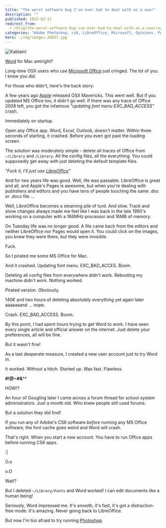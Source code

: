 ```yaml
---
title: "The worst software bug I've ever had to deal with as a user"
description: ""
published: 2015-02-12
redirect_from:
  - /blog/the-worst-software-bug-ive-ever-had-to-deal-with-as-a-user/swizec/6654
categories: "Adobe Photoshop, cs6, LibreOffice, Microsoft, Opinions, Personal, word"
hero: ./img/images-26837.jpg
---
```


![Kablam!](./img/images-26837.jpg "Kablam!")

[Word](http://en.wikipedia.org/wiki/Microsoft_Word "Microsoft Word") for Mac amiright?

Long-time OSX users who use [Microsoft Office](http://office.microsoft.com/en-us/default.aspx "Microsoft Office") just cringed. The lot of you. I know you did.

For those who didn't, here's the back story:

A few years ago [Apple](http://www.apple.com "Apple") released OSX Mavericks. This went well. But if you updated MS Office too, it didn't go well. If there was any trace of Office 2008 left, you got the infamous _"updating font menu EXC_BAD_ACCESS"_ crash.

Immediately on startup.

Open any Office app. Word, Excel, Outlook, doesn't matter. Within three seconds of starting, it crashed. Before you even got past the loading screen.

The solution was moderately simple - delete all traces of Office from `~/Library` and `/Library`. All the config files, all the everything. You could supposedly get away with just deleting the default template files.

_"Fuck it, I'll just use [LibreOffice](http://www.libreoffice.org "LibreOffice")"_

And for two years life was good. Well, life was passable. LibreOffice is great and all, and Apple's Pages is awesome, but when you're dealing with publishers and editors and you have tens of people touching the same .doc or .docx file ...

Well, LibreOffice becomes a steaming pile of turd. And slow. Track and show changes always made me feel like I was back in the late 1990's working on a computer with a 166MHz processor and 16MB of memory.

On Tuesday life was no longer good. A file came back from the editors and neither LibreOffice nor Pages would open it. You could click on the images, you knew they were there, but they were invisible.

Fuck.

So I pirated me some MS Office for Mac.

And it crashed. Updating font menu. EXC_BAD_ACCES. Boom.

Deleting all config files from everywhere didn't work. Rebooting my machine didn't work. Nothing worked.

Pirated version. Obviously.

140€ and two hours of deleting absolutely everything yet again later aaaaaaand ... nope.

Crash. EXC_BAD_ACCESS. Boom.

By this point, I had spent _hours_ trying to get Word to work. I have seen every single article and official answer on the internet. Just delete your preferences, all will be fine.

But it wasn't fine!

As a last desperate measure, I created a new user account just to try Word in.

It worked. Without a hitch. Started up. Was fast. Flawless.

**#$%!#@$!@~#&^**\*

HOW!?

An hour of Googling later I came across a forum thread for school system administrators. Just a month old. Who knew people still used forums.

But a solution they did find!

If you run any of Adobe's CS6 software _before_ running any MS Office software, the font cache goes weird and Word will crash.

That's right. When you start a new account. You have to run Office apps before running CS6 apps.

:\|

O.o

o.O

Wat!?

But I deleted `~/Library/Fonts` and Word worked! I can edit documents like a human being!

Seriously, Word impressed me. It's smooth, it's fast, it's got a distraction-free mode. It's amazing. Never going back to LibreOffice.

But now I'm too afraid to try running [Photoshop](http://en.wikipedia.org/wiki/Adobe_Photoshop "Adobe Photoshop").
